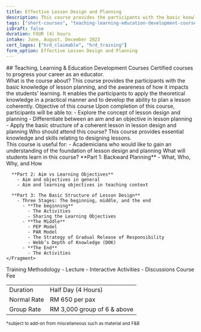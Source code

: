 ```yaml
---
title: Effective Lesson Design and Planning 
description: This course provides the participants with the basic knowledge of lesson planning, and the awareness of how it impacts the students’ learning.
tags: ["short-courses", "teaching-learning-education-development-courses"]
isDraft: false
duration: FOUR (4) hours
intake: June, August, December 2023
cert_logos: ["hrd_claimable", "hrd_training"]
form_option: Effective Lesson Design and Planning
---
```



<div class="text-center">
    ## Teaching, Learning & Education Development Courses
    Certified courses to progress your career as an educator.
</div>

<Bs5Accordion accordion_id="accordion_content">
  <Bs5AccordionItem accordion_id="accordion_content" index="0">
    <span>What is the course about?</span>
    <Fragment slot="content">
      This course provides the participants with the basic knowledge of lesson
      planning, and the awareness of how it impacts the students’ learning. It
      enables the participants to apply the theoretical knowledge in a
      practical manner and to develop the ability to plan a lesson coherently.
    </Fragment>
  </Bs5AccordionItem>
  <Bs5AccordionItem accordion_id="accordion_content" index="1">
    <span>Objective of this course</span>
    <Fragment slot="content">
      Upon completion of this course, participants will be able to:      
        - Explore the concept of lesson design and planning
        - Differentiate between an aim and an objective in lesson planning
        - Apply the basic structure of a coherent lesson in lesson design and
          planning      
    </Fragment>
  </Bs5AccordionItem>
  <Bs5AccordionItem accordion_id="accordion_content" index="2">
    <span>Who should attend this course?</span>
    <Fragment slot="content">
      This course provides essential knowledge and skills relating to designing lessons.
      <br />This course is useful for:      
        - Academicians who would like to gain an understanding of the
          foundation of lesson design and planning      
    </Fragment>
  </Bs5AccordionItem>
  <Bs5AccordionItem accordion_id="accordion_content" index="3">
    <span>What will students learn in this course?</span>
    <Fragment slot="content">
      **Part 1: Backward Planning**
        - What, Who, Why, and How      
      
      **Part 2: Aim vs Learning Objectives**
        - Aim and objectives in general
        - Aim and learning objectives in teaching context      
      
      **Part 3: The Basic Structure of Lesson Design**
        - Three Stages: The beginning, middle, and the end        
          - **The beginning**
            - The Activities
            - Sharing the Learning Objectives          
          - **The Middle**
            - PEP Model
            - PAR Model
            - The Strategy of Gradual Release of Responsibility
            - Webb’s Depth of Knowledge (DOK)          
          - **The End**
            - The Activities                        
    </Fragment>
  </Bs5AccordionItem>
  <Bs5AccordionItem accordion_id="accordion_content" index="4">
    <span>Training Methodology</span>
    <Fragment slot="content">      
        - Lecture
        - Interactive Activities
        - Discussions      
    </Fragment>
  </Bs5AccordionItem>
  <Bs5AccordionItem accordion_id="accordion_content" index="5">
    <span>Course Fee</span>
    <Fragment slot="content">
        <table class="table">
          <tbody>
            <tr>
              <td>Duration</td>
              <td>Half Day (4 Hours)</td>
            </tr>
            <tr>
              <td>Normal Rate</td>
              <td>RM 650 per pax</td>
            </tr>
            <tr>
              <td>Group Rate</td>
              <td>RM 3,000 group of 6 &amp; above</td>
            </tr>
          </tbody>
        </table>
        <small>*subject to add-on from miscellaneous such as material and F&B</small>
    </Fragment>
  </Bs5AccordionItem>
</Bs5Accordion>





